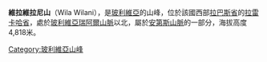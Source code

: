 {{Coord|15|42|54|S|68|32|57|W|display=title}}

'''維拉維拉尼山'''（Wila Wilani），是[[玻利維亞|玻利維亞]]的山峰，位於該國西部[[拉巴斯省|拉巴斯省]]的[[拉雷卡哈省|拉雷卡哈省]]，處於[[玻利維亞瑞阿爾山脈|玻利維亞瑞阿爾山脈]]以北，屬於[[安第斯山脈|安第斯山脈]]的一部分，海拔高度4,818米。

{{Bolivia-geo-stub}}
[[Category:玻利維亞山峰|Category:玻利維亞山峰]]